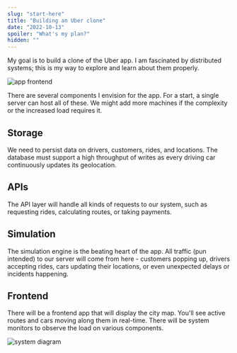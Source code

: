 ```yaml
---
slug: "start-here"
title: "Building an Uber clone"
date: "2022-10-13"
spoiler: "What's my plan?"
hidden: ""
---
```

My goal is to build a clone of the Uber app. I am fascinated by distributed systems; this is my way to explore and learn about them properly.

![app frontend](./img-3.png)

There are several components I envision for the app. For a start, a single server can host all of these. We might add more machines if the complexity or the increased load requires it.

## Storage
We need to persist data on drivers, customers, rides, and locations. The database must support a high throughput of writes as every driving car continuously updates its geolocation.

## APIs
The API layer will handle all kinds of requests to our system, such as requesting rides, calculating routes, or taking payments.

## Simulation
The simulation engine is the beating heart of the app. All traffic (pun intended) to our server will come from here - customers popping up, drivers accepting rides, cars updating their locations, or even unexpected delays or incidents happening.

## Frontend
There will be a frontend app that will display the city map. You'll see active routes and cars moving along them in real-time. There will be system monitors to observe the load on various components.

![system diagram](./img-2.png)